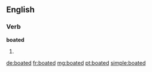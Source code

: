 ==English==

===Verb===
'''boated'''

# {{en-past of|boat}}

[[de:boated]]
[[fr:boated]]
[[mg:boated]]
[[pt:boated]]
[[simple:boated]]